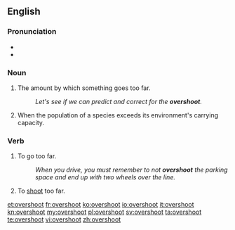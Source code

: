 ==English==

===Pronunciation===
* {{IPA|/ˈovəɻshut/}}
* {{audio|en-us-overshoot.ogg|Audio (US)}}

===Noun===
{{en-noun}}

# {{uncountable}} The amount by which something goes too far.
#: ''Let's see if we can predict and correct for the '''overshoot'''.''
# {{countable|ecology}} When the population of a species exceeds its environment's carrying capacity.

===Verb===
{{en-verb|overshoots|overshooting|overshot|overshot}}

# To go too far.
#: ''When you drive, you must remember to not '''overshoot''' the parking space and end up with two wheels over the line.''
# To [[shoot]] too far.

[[et:overshoot]]
[[fr:overshoot]]
[[ko:overshoot]]
[[io:overshoot]]
[[it:overshoot]]
[[kn:overshoot]]
[[my:overshoot]]
[[pl:overshoot]]
[[sv:overshoot]]
[[ta:overshoot]]
[[te:overshoot]]
[[vi:overshoot]]
[[zh:overshoot]]
